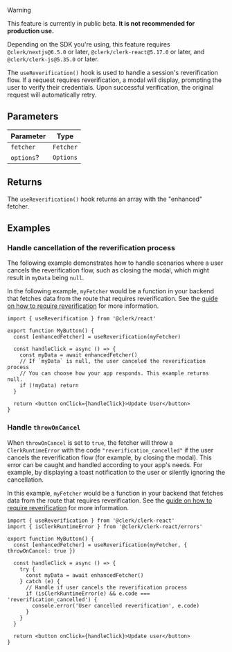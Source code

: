 > [!WARNING]
> This feature is currently in public beta. **It is not recommended for production use.**
>
> Depending on the SDK you're using, this feature requires `@clerk/nextjs@6.5.0` or later, `@clerk/clerk-react@5.17.0` or later, and `@clerk/clerk-js@5.35.0` or later.

The `useReverification()` hook is used to handle a session's reverification flow. If a request requires reverification, a modal will display, prompting the user to verify their credentials. Upon successful verification, the original request will automatically retry.

## Parameters

| Parameter | Type |
| ------ | ------ |
| `fetcher` | `Fetcher` |
| `options`? | `Options` |

## Returns

The `useReverification()` hook returns an array with the "enhanced" fetcher.

## Examples

### Handle cancellation of the reverification process

The following example demonstrates how to handle scenarios where a user cancels the reverification flow, such as closing the modal, which might result in `myData` being `null`.

In the following example, `myFetcher` would be a function in your backend that fetches data from the route that requires reverification. See the [guide on how to require reverification](/docs/guides/reverification) for more information.

```tsx {{ filename: 'src/components/MyButton.tsx' }}
import { useReverification } from '@clerk/react'

export function MyButton() {
  const [enhancedFetcher] = useReverification(myFetcher)

  const handleClick = async () => {
    const myData = await enhancedFetcher()
    // If `myData` is null, the user canceled the reverification process
    // You can choose how your app responds. This example returns null.
    if (!myData) return
  }

  return <button onClick={handleClick}>Update User</button>
}
```

### Handle `throwOnCancel`

When `throwOnCancel` is set to `true`, the fetcher will throw a `ClerkRuntimeError` with the code `"reverification_cancelled"` if the user cancels the reverification flow (for example, by closing the modal). This error can be caught and handled according to your app's needs. For example, by displaying a toast notification to the user or silently ignoring the cancellation.

In this example, `myFetcher` would be a function in your backend that fetches data from the route that requires reverification. See the [guide on how to require reverification](/docs/guides/reverification) for more information.

```tsx {{ filename: 'src/components/MyButton.tsx' }}
import { useReverification } from '@clerk/clerk-react'
import { isClerkRuntimeError } from '@clerk/clerk-react/errors'

export function MyButton() {
  const [enhancedFetcher] = useReverification(myFetcher, { throwOnCancel: true })

  const handleClick = async () => {
    try {
      const myData = await enhancedFetcher()
    } catch (e) {
      // Handle if user cancels the reverification process
      if (isClerkRuntimeError(e) && e.code === 'reverification_cancelled') {
        console.error('User cancelled reverification', e.code)
      }
    }
  }

  return <button onClick={handleClick}>Update user</button>
}
```
